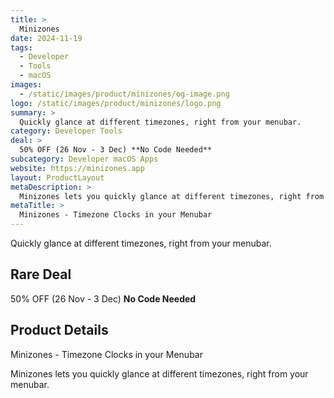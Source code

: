```yaml
---
title: >
  Minizones
date: 2024-11-19
tags:
  - Developer
  - Tools
  - macOS
images:
  - /static/images/product/minizones/og-image.png
logo: /static/images/product/minizones/logo.png
summary: >
  Quickly glance at different timezones, right from your menubar.
category: Developer Tools
deal: >
  50% OFF (26 Nov - 3 Dec) **No Code Needed**
subcategory: Developer macOS Apps
website: https://minizones.app
layout: ProductLayout
metaDescription: >
  Minizones lets you quickly glance at different timezones, right from your menubar.
metaTitle: >
  Minizones - Timezone Clocks in your Menubar
---
```

Quickly glance at different timezones, right from your menubar.

## Rare Deal

50% OFF (26 Nov - 3 Dec) **No Code Needed**
## Product Details
Minizones - Timezone Clocks in your Menubar

Minizones lets you quickly glance at different timezones, right from your menubar.
